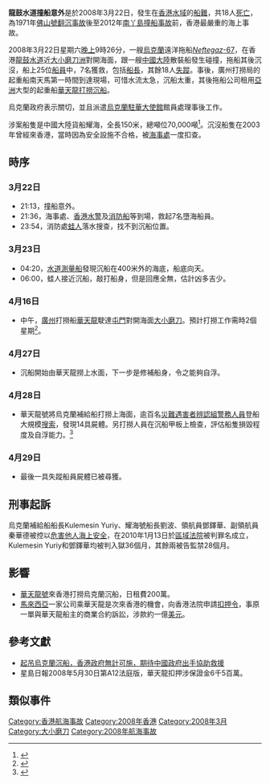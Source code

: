 '''龍鼓水道撞船意外'''是於2008年3月22日，發生在[[香港|香港]][[領海|水域]]的[[船難|船難]]，共18人[[死亡|死亡]]，為1971年[[佛山號翻沉事故|佛山號翻沉事故]]後至2012年[[南丫島撞船事故|南丫島撞船事故]]前，香港最嚴重的海上事故。

2008年3月22日星期六[[晚上|晚上]]9時26分，一艘[[烏克蘭|烏克蘭]]遠洋拖船[[Neftegaz-67|''Neftegaz''-67]]，在香港[[龍鼓水道|龍鼓水道]]近[[大小磨刀洲|大小磨刀洲]]對開海面，跟一艘[[中國大陸|中國大陸]]散裝船發生碰撞，拖船其後沉沒，船上25位[[船員|船員]]中，7名獲救，包括[[船長|船長]]，其餘18人[[失蹤|失蹤]]。事後，廣州打撈局的起重船南天馬第一時間到達現場，可惜水流太急，沉船太重，其後拖船公司租用[[亞洲|亞洲]]大型的起重船[[華天龍|華天龍]][[打撈|打撈]][[沉船|沉船]]。

烏克蘭政府表示關切，並且派遣[[烏克蘭駐華大使館|烏克蘭駐華大使館]]館員處理事後工作。

涉案船隻是中國大陸貨船耀海，全長150米，總噸位70,000噸<ref>{{cite news | language = | author = | coauthors = | url =http://www.chinareviewnews.com/doc/1006/0/2/9/100602954.html?coluid=2&kindid=0&docid=100602954&mdate=0324093946 | title =撞船意外　船沉37米海床、18人凶多吉少 | work = | publisher = | pages = | date = | accessdate = | archive-date =2018-09-27 | archive-url =https://web.archive.org/web/20180927072616/http://www.chinareviewnews.com/doc/1006/0/2/9/100602954.html?coluid=2&kindid=0&docid=100602954&mdate=0324093946 | dead-url =no }}</ref>。沉沒船隻在2003年曾經來香港，當時因為安全設施不合格，被[[海事處|海事處]]一度扣查。

==時序==
===3月22日===
* 21:13，撞船意外。
* 21:36，海事處、[[香港水警|香港水警]]及[[消防船|消防船]]等到場，救起7名墮海船員。
* 23:54，消防處[[蛙人|蛙人]]落水搜查，找不到沉船位置。

===3月23日===
* 04:20，[[水道測量船|水道測量船]]發現沉船在400米外的海底，船底向天。
* 06:00，蛙人接近沉船，敲打船身，但是回應全無，估計凶多吉少。

===4月16日===
* 中午，[[廣州|廣州]]打撈船[[華天龍|華天龍]]駛達[[屯門|屯門]]對開海面[[大小磨刀|大小磨刀]]。預計打撈工作需時2個星期<ref>{{cite news| language =| author =| coauthors =| url =http://hk.news.yahoo.com/080416/12/2sh7d.html| title =華天龍需時兩周吊起沉船| work =| publisher =| pages =| date =| accessdate =| archiveurl =https://web.archive.org/web/20080420035102/http://hk.news.yahoo.com/080416/12/2sh7d.html| archivedate =2008-04-20| deadurl =yes}}</ref>。

===4月27日===
* 沉船開始由華天龍撈上水面，下一步是修補船身，令之能夠自浮。

===4月28日===
* 華天龍號將烏克蘭補給船打撈上海面，逾百名[[災難遇害者辨認組|災難遇害者辨認組]][[警務人員|警務人員]]登船大規模[[搜索|搜索]]，發現14具屍體。另打撈人員在沉船甲板上檢查，評估船隻損毀程度及自浮能力。<ref>{{cite news|url=http://news.sina.com.hk/cgi-bin/nw/show.cgi/2/1/1/717365/1.html|title=烏克蘭沉船尋獲14具屍體|publisher=星島日報報道|date=2008-04-29|language=zh|access-date=2008-04-29|archive-url=https://web.archive.org/web/20080503025432/http://news.sina.com.hk/cgi-bin/nw/show.cgi/2/1/1/717365/1.html|archive-date=2008-05-03|dead-url=yes}}</ref>

===4月29日===
* 最後一具失蹤船員屍體已被尋獲。

==刑事起訴==
烏克蘭補給船船長Kulemesin Yuriy、耀海號船長劉波、領航員鄧鐸華、副領航員秦華德被控以[[危害他人海上安全|危害他人海上安全]]，在2010年1月13日於[[區域法院|區域法院]]被判罪名成立，Kulemesin Yuriy和鄧鐸華均被判入獄36個月，其餘兩被告監禁28個月。

==影響==
* [[華天龍號|華天龍號]]來香港打撈烏克蘭沉船，日租費200萬。
* [[馬來西亞|馬來西亞]]一家公司乘華天龍是次來香港的機會，向香港法院申請[[扣押令|扣押令]]，事原一單與華天龍船主的商業合約訴訟，涉款約一億[[美元|美元]]。

==參考文獻==
{{reflist}}
* [https://web.archive.org/web/20080329232121/http://hk.news.yahoo.com/080324/12/2r3v8.html 起吊烏克蘭沉船，香港政府無計可施，期待中國政府出手協助救援]
* 星島日報2008年5月30日第A12法庭版，華天龍扣押涉保證金6千5百萬。

==類似事件==
{{香港船難}}

[[Category:香港航海事故|Category:香港航海事故]]
[[Category:2008年香港|Category:2008年香港]]
[[Category:2008年3月|Category:2008年3月]]
[[Category:大小磨刀|Category:大小磨刀]]
[[Category:2008年航海事故|Category:2008年航海事故]]
